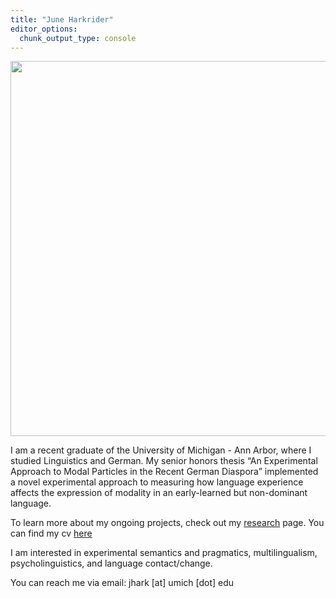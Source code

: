 ```yaml
---
title: "June Harkrider"
editor_options: 
  chunk_output_type: console
---
```


![](images/DSCF0073.jpg){width="600"}

I am a recent graduate of the University of Michigan - Ann Arbor, where I studied Linguistics and German. My senior honors thesis "An Experimental Approach to Modal Particles in the Recent German Diaspora" implemented a novel experimental approach to measuring how language experience affects the expression of modality in an early-learned but non-dominant language.

To learn more about my ongoing projects, check out my <a href="https://jharkrider.github.io/projects">research</a> page. You can find my cv <a href="https://jharkrider.github.io/cv">here</a>

I am interested in experimental semantics and pragmatics, multilingualism, psycholinguistics, and language contact/change.

You can reach me via email: jhark \[at\] umich \[dot\] edu
